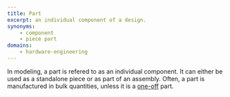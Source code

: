 ```yaml
---
title: Part
excerpt: an individual component of a design.
synonyms:
    - component
    - piece part
domains:
    - hardware-engineering
---
```


In modeling, a part is refered to as an individual component. It can either be used as a standalone piece or as part of an assembly. Often, a part is manufactured in bulk quantities, unless it is a [one-off](docs/glossary/one-off) part.